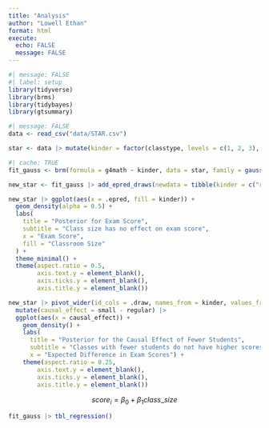 ```yaml
---
title: "Analysis"
author: "Lowell Ethan"
format: html
execute: 
  echo: FALSE
  message: FALSE
---
```


```r
#| message: FALSE
#| label: setup
library(tidyverse)
library(brms)
library(tidybayes)
library(gtsummary)
```

```r
#| message: FALSE
data <- read_csv("data/STAR.csv")
```

```r
star <- data |> mutate(kinder = factor(classtype, levels = c(1, 2, 3), labels = c("small", "regular", "regular with aid")), race = factor(race, levels = c(1, 2, 3, 4, 5, 6), labels = c("white", "black", "asian", "hispanic", "native_american", "others"))) |> drop_na(g4math) |> filter(kinder != "regular with aid") |> select(kinder, g4math)
```

```r
#| cache: TRUE
fit_gauss <- brm(formula = g4math ~ kinder, data = star, family = gaussian(), refresh = 0, silent = 2, seed = 9)
```

```r
new_star <- fit_gauss |> add_epred_draws(newdata = tibble(kinder = c("regular", "small"))) 
```

```r
new_star |> ggplot(aes(x = .epred, fill = kinder)) +
  geom_density(alpha = 0.5) +
  labs(
    title = "Posterior for Exam Score",
    subtitle = "Class size has no effect on exam score",
    x = "Exam Score",
    fill = "Classroom Size"
  ) +
  theme_minimal() +
  theme(aspect.ratio = 0.5,
        axis.text.y = element_blank(),
        axis.ticks.y = element_blank(),
        axis.title.y = element_blank())
```

```r
new_star |> pivot_wider(id_cols = .draw, names_from = kinder, values_from = .epred) |> 
  mutate(causal_effect = small - regular) |> 
  ggplot(aes(x = causal_effect)) +
    geom_density() +
    labs(
      title = "Posterior for the Causal Effect of Fewer Students",
      subtitle = "Classes with fewer students do not have higher scores",
      x = "Expected Difference in Exam Scores") +
    theme(aspect.ratio = 0.25,
        axis.text.y = element_blank(),
        axis.ticks.y = element_blank(),
        axis.title.y = element_blank())
```


$$ score_i = \beta_0 + \beta_1 class\_size $$


```r
fit_gauss |> tbl_regression()
```


<!-- > What are the units, precisely? -->

<!-- The units are students. Presumably, they are students in K-3 but not necessarily. It depends on what you or your boss/client/colleagues are interested in. Perhaps the Mayor is thinking about shrinking classes throughout all elementary schools. In that case, the Preceptor Table would include students in 4th, 5th (and 6th?) grade. -->

<!-- > What is the moment in time, precisely? -->

<!-- 2025 because the Boston Mayor Wu is considering implementing small classes in our local schools. She wants to know what the causal effect of that change. -->

<!-- Again, there is no right answer. Each student might have their own answer. -->


<!-- > What is one reason why validity might not hold? -->

<!-- Validity is about the columns. Do they give the same math tests in Boston today as in Tennessee decades ago? I doubt it. Will the Boston class sizes (both regular and small) be exactly the same as Tennessee's? Again, unlikely. Just because the value of a variable is "small class size" in both the data and the Preceptor Table does not mean that they are the same thing. -->

<!-- > Describe the Population Table in words -->

<!-- Each row is a student/year combination. So, the same student will appear multiple times. Time period must be from 1990 to 2030 or so. Probably includes the whole United States. After all, how could it include Tennessee and Boston but not Wisconsin? Lots of subtleties to discuss! Unclear the grade range of students to include. -->

<!-- But, mostly, the structure of the Population Table is driven by the structure of the Preceptor Table and the data. -->

<!-- > What is one reason why stability might not hold? -->

<!-- Students have very different home lives now, like more electronics. Maybe the effect of small classes is different now. This is a claim that the coefficient in our brm() model might be different in the 1990s than it would be today. -->

<!-- > What is one reason why representativeness might not hold? -->

<!-- Students in Tennessee in 1990 are not a random draw from the population. Neither are students from Boston in 2025! Perhaps small classes have a greater (or lesser) effect on these students. For example, perhaps Boston parents, who are much more highly education on average, are so involved in their children's educational lives that small classes don't really help much. -->

<!-- > What is one reason why unconfoundedness might not hold? -->

<!-- Unconfoundedness means that the treatment assignment is independent of the potential outcomes, when we condition on pre-treatment covariates. A model is confounded if this is not true. Given that they (allegedly) randomly assigned class structure to classes, unconfoundedness should be true. But what if the assignment process was not really random? They provide no details on the process. Is it that the local school system might not have bothered to really randomize the assignment of structure to classes? I bet that people in the local administration really wanted their own children to be in the treatment group! -->